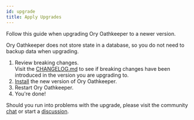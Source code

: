 ```yaml
---
id: upgrade
title: Apply Upgrades
---
```


Follow this guide when upgrading Ory Oathkeeper to a newer version.

Ory Oathkeeper does not store state in a database, so you do not need to backup data when upgrading.

1. Review breaking changes.  
   Visit the
   [CHANGELOG.md](https://github.com/ory/oathkeeper/blob/master/CHANGELOG.md) to see
   if breaking changes have been introduced in the version you are upgrading to.
1. [Install](../install.md) the new version of Ory Oathkeeper.
1. Restart Ory Oathkeeper.
1. You're done!

Should you run into problems with the upgrade, please visit the community [chat](https://slack.ory.sh/) or start a
[discussion](https://github.com/ory/oathkeeper/discussions).
